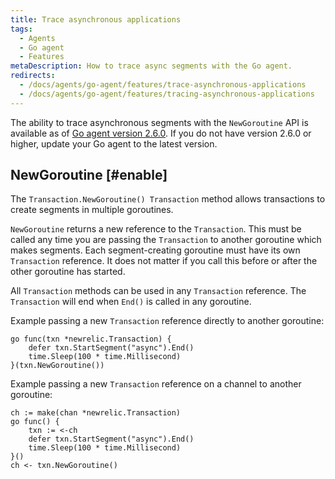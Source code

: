 ```yaml
---
title: Trace asynchronous applications
tags:
  - Agents
  - Go agent
  - Features
metaDescription: How to trace async segments with the Go agent.
redirects:
  - /docs/agents/go-agent/features/trace-asynchronous-applications
  - /docs/agents/go-agent/features/tracing-asynchronous-applications
---
```


The ability to trace asynchronous segments with the `NewGoroutine` API is available as of [Go agent version 2.6.0](/docs/release-notes/agent-release-notes/go-release-notes). If you do not have version 2.6.0 or higher, update your Go agent to the latest version.

## NewGoroutine [#enable]

The `Transaction.NewGoroutine() Transaction` method allows transactions to create segments in multiple goroutines.

`NewGoroutine` returns a new reference to the `Transaction`. This must be called any time you are passing the `Transaction` to another goroutine which makes segments. Each segment-creating goroutine must have its own `Transaction` reference. It does not matter if you call this before or after the other goroutine has started.

All `Transaction` methods can be used in any `Transaction` reference. The `Transaction` will end when `End()` is called in any goroutine.

Example passing a new `Transaction` reference directly to another goroutine:

```
go func(txn *newrelic.Transaction) {
    defer txn.StartSegment("async").End()
    time.Sleep(100 * time.Millisecond)
}(txn.NewGoroutine())
```

Example passing a new `Transaction` reference on a channel to another goroutine:

```
ch := make(chan *newrelic.Transaction)
go func() {
    txn := <-ch
    defer txn.StartSegment("async").End()
    time.Sleep(100 * time.Millisecond)
}()
ch <- txn.NewGoroutine()
```

